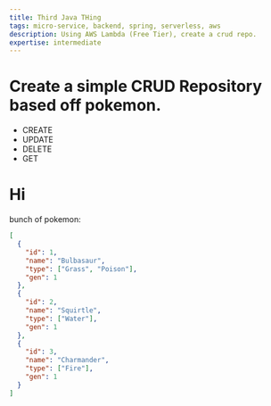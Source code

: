 ```yaml
---
title: Third Java THing
tags: micro-service, backend, spring, serverless, aws
description: Using AWS Lambda (Free Tier), create a crud repo.
expertise: intermediate
---
```


# Create a simple CRUD Repository based off pokemon.

- CREATE
- UPDATE
- DELETE
- GET

<h1 className="text-4xl italic">Hi</h1>

bunch of pokemon:

```json
[
  {
    "id": 1,
    "name": "Bulbasaur",
    "type": ["Grass", "Poison"],
    "gen": 1
  },
  {
    "id": 2,
    "name": "Squirtle",
    "type": ["Water"],
    "gen": 1
  },
  {
    "id": 3,
    "name": "Charmander",
    "type": ["Fire"],
    "gen": 1
  }
]
```
